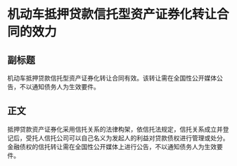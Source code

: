 # 机动车抵押贷款信托型资产证券化转让合同的效力
## 副标题
机动车抵押贷款信托型资产证券化转让合同有效。该转让需在全国性公开媒体公告，不以通知债务人为生效要件。
## 正文
抵押贷款资产证券化采用信托关系的法律构架，依信托法规定，信托关系成立并登记后，受托人信托公司可以自己名义为发起人的利益对贷款债权进行管理或处分。金融债权的信托转让需在全国性公开媒体上进行公告，不以通知债务人为生效要件。